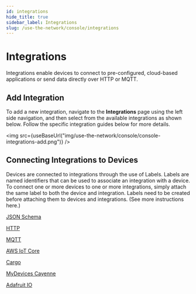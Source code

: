 ```yaml
---
id: integrations
hide_title: true
sidebar_label: Integrations
slug: /use-the-network/console/integrations
---
```



# Integrations

Integrations enable devices to connect to pre-configured, cloud-based
applications or send data directly over HTTP or MQTT.

## Add Integration

To add a new integration, navigate to the **Integrations** page using the left
side navigation, and then select from the available integrations as shown below.
Follow the specific integration guides below for more details.

<img
  src={useBaseUrl("img/use-the-network/console/console-integrations-add.png")}
/>

## Connecting Integrations to Devices

Devices are connected to integrations through the use of Labels. Labels are
named identifiers that can be used to associate an integration with a device. To
connect one or more devices to one or more integrations, simply attach the same
label to both the device and integration. Labels need to be created before
attaching them to devices and integrations. \(See more instructions here.\)

[JSON Schema](/use-the-network/console/integrations/json-schema)

[HTTP](/use-the-network/console/integrations/http)

[MQTT](/use-the-network/console/integrations/mqtt)

[AWS IoT Core](/use-the-network/console/integrations/aws-iot-core)

[Cargo](/use-the-network/console/integrations/cargo)

[MyDevices Cayenne](/use-the-network/console/integrations/mydevices-cayenne)

[Adafruit IO](/use-the-network/console/integrations/adafruitio)
